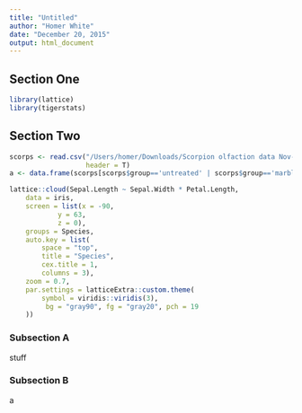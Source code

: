 ```yaml
---
title: "Untitled"
author: "Homer White"
date: "December 20, 2015"
output: html_document
---
```


## Section One

```r
library(lattice)
library(tigerstats)
```

## Section Two

```r
scorps <- read.csv("/Users/homer/Downloads/Scorpion olfaction data Nov-2016.csv",
                   header = T)
a <- data.frame(scorps[scorps$group=='untreated' | scorps$group=='marble',])
```

```r
lattice::cloud(Sepal.Length ~ Sepal.Width * Petal.Length,
	data = iris,
	screen = list(x = -90,
			y = 63,
			z = 0),
	groups = Species,
	auto.key = list(
		space = "top",
		title = "Species",
		cex.title = 1,
		columns = 3),
	zoom = 0.7,
	par.settings = latticeExtra::custom.theme(
		symbol = viridis::viridis(3),
		 bg = "gray90", fg = "gray20", pch = 19
	))
```


### Subsection A

stuff

### Subsection B


a